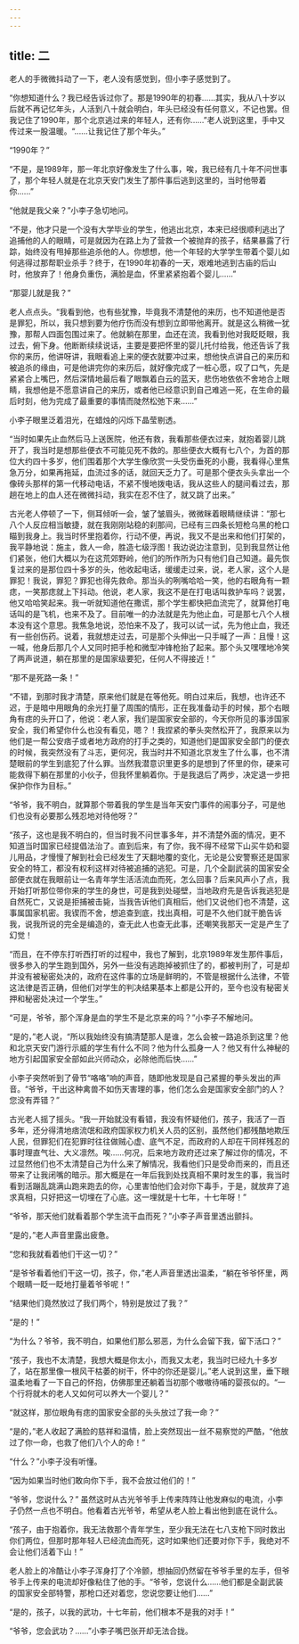 ```yaml
---
---
---
```

title: 二
---



老人的手微微抖动了一下，老人没有感觉到，但小李子感觉到了。

“你想知道什么？我已经告诉过你了。那是1990年的初春……其实，我从八十岁以后就不再记忆年头，人活到八十就会明白，年头已经没有任何意义，不记也罢。但我记住了1990年，那个北京逃过来的年轻人，还有你……”老人说到这里，手中又传过来一股温暖。“……让我记住了那个年头。”

“1990年？”

“不是，是1989年，那一年北京好像发生了什么事，唉，我已经有几十年不问世事了，那个年轻人就是在北京天安门发生了那件事后逃到这里的，当时他带着你……”

“他就是我父亲？”小李子急切地问。

“不是，他才只是一个没有大学毕业的学生，他逃出北京，本来已经很顺利逃出了追捕他的人的眼睛，可是就因为在路上为了营救一个被抛弃的孩子，结果暴露了行踪，始终没有甩掉那些追杀他的人。你想想，他一个年轻的大学学生带着个婴儿如何逃得过那帮职业杀手？终于，在1990年初春的一天，艰难地逃到古庙的后山时，他放弃了！他身负重伤，满脸是血，怀里紧紧抱着个婴儿……”

“那婴儿就是我？”

老人点点头。“我看到他，也有些犹豫，毕竟我不清楚他的来历，也不知道他是否是罪犯，所以，我只想到要为他疗伤而没有想到立即带他离开。就是这么稍微一犹豫，那帮人四面包围过来了。他就躺在那里，血还在流，我看到他对我眨眨眼，我过去，俯下身。他断断续续说话，主要是要把怀里的婴儿托付给我，他还告诉了我你的来历，他讲呀讲，我眼看追上来的便衣就要冲过来，想他快点讲自己的来历和被追杀的缘由，可是他讲完你的来历后，就好像完成了一桩心愿，叹了口气，先是紧紧合上嘴巴，然后深情地最后看了眼飘着白云的蓝天，悲伤地依依不舍地合上眼睛，我想他是不愿意讲自己的来历，或者他已经意识到自己难逃一死，在生命的最后时刻，他为完成了最重要的事情而陡然松弛下来……”

小李子眼里泛着泪光，在蜡烛的闪烁下晶莹剔透。

“当时如果先止血然后马上送医院，他还有救，我看那些便衣过来，就抱着婴儿跳开了，我当时是想那些便衣不可能见死不救的。那些便衣大概有七八个，为首的那位大约四十多岁，他们围着那个大学生像欣赏一头受伤垂死的小鹿，我看得心里焦急万分，如果再拖延，血流过多的话，就回天乏力了。可是那个便衣头头拿出一个像砖头那样的第一代移动电话，不紧不慢地拨电话，我从这些人的腿间看过去，那趟在地上的血人还在微微抖动，我实在忍不住了，就又跳了出来。”

古光老人停顿了一下，侧耳倾听一会，皱了皱眉头，微微眯着眼睛继续讲：“那七八个人反应相当敏捷，就在我刚刚站稳的刹那间，已经有三四条长短枪乌黑的枪口瞄到我身上。我当时怀里抱着你，行动不便，再说，我又不是出来和他们打架的，我平静地说：施主，救人一命，胜造七级浮图！我边说边注意到，见到我显然让他们紧张，他们大概以为在这荒郊野岭，他们的所作所为只有他们自己知道。最先恢复过来的是那位四十多岁的头，他收起电话，缓缓走过来，说，老人家，这个人是罪犯！我说，罪犯？罪犯也得先救命。那当头的咧嘴哈哈一笑，他的右眼角有一颗痣，一笑那痣就上下抖动。他说，老人家，我这不是在打电话叫救护车吗？说罢，他又哈哈笑起来。我一听就知道他在撒谎，那个学生都快把血流完了，就算他打电话叫的是飞机，也来不及了。目前唯一的办法就是先为他止血，可是那七八个人根本没有这个意思。我焦急地说，恐怕来不及了，我可以试一试，先为他止血，我还有一些创伤药。说着，我就想走过去，可是那个头伸出一只手喊了一声：且慢！这一喊，他身后那几个人又同时把手枪和微型冲锋枪抬了起来。那个头又嘿嘿地冷笑了两声说道，躺在那里的是国家级要犯，任何人不得接近！”

“那不是死路一条！”

“不错，到那时我才清楚，原来他们就是在等他死。明白过来后，我想，也许还不迟，于是暗中用眼角的余光打量了周围的情形，正在我准备动手的时候，那个右眼角有痣的头开口了，他说：老人家，我们是国家安全部的，今天你所见的事涉国家安全，我们希望你什么也没有看见，嗯？！我捏紧的拳头突然松开了，我原来以为他们是一帮公安痞子或者地方政府的打手之类的，知道他们是国家安全部门的便衣的时候，我突然没有了斗志，更何况，我当时并不知道北京发生了什么事，也不清楚眼前的学生到底犯了什么罪。当然我潜意识里更多的是想到了怀里的你，硬来可能救得下躺在那里的小伙子，但我怀里躺着你。于是我退后了两步，决定退一步把保护你作为目标。”

“爷爷，我不明白，就算那个带着我的学生是当年天安门事件的闹事分子，可是他们也没有必要那么残忍地对待他呀？”

“孩子，这也是我不明白的，但当时我不问世事多年，并不清楚外面的情况，更不知道当时国家已经提倡法治了。直到后来，有了你，我不得不经常下山买牛奶和婴儿用品，才慢慢了解到社会已经发生了天翻地覆的变化，无论是公安警察还是国家安全的特工，都没有权利这样对待被追捕的逃犯。可是，几个全副武装的国家安全部便衣就在我眼前让一名青年学生活活流血而死，怎么回事？后来风声小了点，我开始打听那位带你来的学生的身世，可是我到处碰壁，当地政府先是告诉我逃犯是自然死亡，又说是拒捕被击毙，当我告诉他们真相后，他们又说他们也不清楚，这事属国家机密。我锲而不舍，想追查到底，找出真相，可是不久他们就干脆告诉我，说我所说的完全是编造的，查无此人也查无此事，还嘲笑我那天一定是产生了幻觉！

“而且，在不停东打听西打听的过程中，我也了解到，北京1989年发生那件事后，很多参入的学生跑到国外，另外一些没有逃跑掉被抓住了的，都被判刑了，可是却并没有被秘密处决的，政府在这件事的立场是鲜明的，不管是根据什么法律，不管这法律是否正确，但他们对学生的判决结果基本上都是公开的，至今也没有秘密关押和秘密处决过一个学生。”

“可是，爷爷，那个浑身是血的学生不是北京来的吗？”小李子不解地问。

“是的，”老人说，“所以我始终没有搞清楚那人是谁，怎么会被一路追杀到这里？他和北京天安门游行示威的学生有什么不同？他为什么孤身一人？他又有什么神秘的地方引起国家安全部如此兴师动众，必除他而后快……”

小李子突然听到了骨节“咯咯”响的声音，随即他发现是自己紧握的拳头发出的声音。“爷爷，干出这种禽兽不如伤天害理的事，他们怎么会是国家安全部门的人？您没有弄错？”

古光老人摇了摇头。“我一开始就没有看错，我没有怀疑他们，孩子，我活了一百多年，还分得清地痞流氓和政府国家权力机关人员的区别，虽然他们都残酷地欺压人民，但罪犯们在犯罪时往往做贼心虚、底气不足，而政府的人却在干同样残忍的事时理直气壮、大义凛然。唉……何况，后来地方政府还过来了解过你的情况，不过显然他们也不太清楚自己为什么来了解情况，我看他们只是受命而来的，而且还带来了让我闭嘴的暗示。那大概是在一年后我到处找真相不果时发生的事，我当时看到活蹦乱跳满山跑来跑去的你，心里害怕他们会对你下毒手，于是，就放弃了追求真相，只好把这一切埋在了心底。这一埋就是十七年，十七年呀！”

“爷爷，那天他们就看着那个学生流干血而死？”小李子声音里透出颤抖。

“是的，”老人声音里露出疲惫。

“您和我就看着他们干这一切？”

“是爷爷看着他们干这一切，孩子，你，”老人声音里透出温柔，“躺在爷爷怀里，两个眼睛一眨一眨地打量着爷爷呢！”

“结果他们竟然放过了我们两个，特别是放过了我？”

“是的！”

“为什么？爷爷，我不明白，如果他们那么邪恶，为什么会留下我，留下活口？”

“孩子，我也不太清楚，我想大概是你太小，而我又太老，我当时已经九十多岁了，站在那里像一根风干枯萎的树干，怀中的你还是婴儿。”老人说到这里，垂下眼温柔地看了一下自己的怀抱，仿佛那里还躺着当初那个嗷嗷待哺的婴孩似的。“一个行将就木的老人又如何可以养大一个婴儿？”

“就这样，那位眼角有痣的国家安全部的头头放过了我一命？”

“是的，”老人收起了满脸的慈祥和温情，脸上突然现出一丝不易察觉的严酷，“他放过了你一命，也救了他们八个人的命！”

“什么？”小李子没有听懂。

“因为如果当时他们敢向你下手，我不会放过他们的！”

“爷爷，您说什么？” 虽然这时从古光爷爷手上传来阵阵让他发麻似的电流，小李子仍然一点也不明白。他看着古光爷爷，希望从老人脸上看出他到底在说什么。

“孩子，由于抱着你，我无法救那个青年学生，至少我无法在七八支枪下同时救出你们两位，但那时那年轻人已经流血而死，这时如果他们还要对你下手，我绝对不会让他们活着下山！”

老人脸上的冷酷让小李子浑身打了个冷颤，想抽回仍然留在爷爷手里的左手，但爷爷手上传来的电流却好像粘住了他的手。“爷爷，您说什么……他们都是全副武装的国家安全部特警，那枪口还对着您，您说您要让他们……”

“是的，孩子，以我的武功，十七年前，他们根本不是我的对手！”

“爷爷，您会武功？……”小李子嘴巴张开却无法合拢。